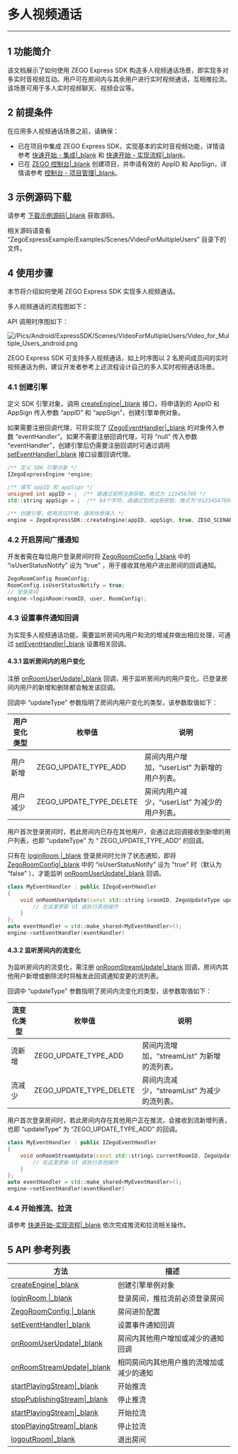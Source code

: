 # 多人视频通话

- - -

## 1 功能简介

该文档展示了如何使用 ZEGO Express SDK 构造多人视频通话场景，即实现多对多实时音视频互动。用户可在房间内与其余用户进行实时视频通话，互相推拉流。该场景可用于多人实时视频聊天、视频会议等。

## 2 前提条件

在应用多人视频通话场景之前，请确保：

- 已在项目中集成 ZEGO Express SDK，实现基本的实时音视频功能，详情请参考  [快速开始 - 集成\|_blank](#9975) 和  [快速开始 - 实现流程\|_blank](#9976)。
- 已在 [ZEGO 控制台\|_blank](https://console.zego.im) 创建项目，并申请有效的 AppID 和 AppSign，详情请参考 [控制台 - 项目管理\|_blank](#1265)。

## 3 示例源码下载

请参考 [下载示例源码\|_blank](#9972) 获取源码。

相关源码请查看 “ZegoExpressExample/Examples/Scenes/VideoForMultipleUsers” 目录下的文件。

## 4 使用步骤

本节将介绍如何使用 ZEGO Express SDK 实现多人视频通话。

多人视频通话的流程图如下：

API 调用时序图如下：

![/Pics/Android/ExpressSDK/Scenes/VideoForMultipleUsers/Video_for_Multiple_Users_android.png](http://doc.oa.zego.im/Pics/Android/ExpressSDK/Scenes/VideoForMultipleUsers/Video_for_Multiple_Users_android.png)

<div class="mk-hint">
ZEGO Express SDK 可支持多人视频通话，如上时序图以 2 名房间成员间的实时视频通话为例，建议开发者参考上述流程设计自己的多人实时视频通话场景。
</div>

### 4.1 创建引擎  

定义 SDK 引擎对象，调用 [createEngine\|_blank](@createEngine) 接口，将申请到的 AppID 和 AppSign 传入参数 “appID” 和 “appSign”，创建引擎单例对象。

如果需要注册回调代理，可将实现了 [IZegoEventHandler\|_blank](@-IZegoEventHandler) 的对象传入参数 “eventHandler”。如果不需要注册回调代理，可将 “null” 传入参数 “eventHandler”，创建引擎后仍需要注册回调时可通过调用 [setEventHandler\|_blank](@setEventHandler) 接口设置回调代理。


```C++
/** 定义 SDK 引擎对象 */
IZegoExpressEngine *engine;

/** 填写 appID 和 appSign */
unsigned int appID = ;  /** 请通过官网注册获取，格式为 123456789 */
std::string appSign = ;  /** 64个字符，请通过官网注册获取，格式为"0123456789012345678901234567890123456789012345678901234567890123" */

/** 创建引擎，使用测试环境，通用场景接入 */
engine = ZegoExpressSDK::createEngine(appID, appSign, true, ZEGO_SCENARIO_GENERAL, nullptr);  
```  


### 4.2 开启房间广播通知

开发者需在每位用户登录房间时将 [ZegoRoomConfig \|_blank](@ZegoRoomConfig) 中的 “isUserStatusNotify” 设为 “true” ，用于接收其他用户进出房间的回调通知。

```C++
ZegoRoomConfig RoomConfig;
RoomConfig.isUserStatusNotify = true;
// 登录房间
engine->loginRoom(roomID, user, RoomConfig);
```

### 4.3 设置事件通知回调

为实现多人视频通话功能，需要监听房间内用户和流的增减并做出相应处理，可通过 [setEventHandler\|_blank](@setEventHandler) 设置相关回调。

#### 4.3.1 监听房间内的用户变化

注册 [onRoomUserUpdate\|_blank](@onRoomUserUpdate) 回调，用于监听房间内的用户变化，已登录房间内用户的新增和删除都会触发该回调。

回调中 “updateType” 参数指明了房间内用户变化的类型，该参数取值如下：

|用户变化类型|枚举值|说明|
|-|-|-|
|用户新增|ZEGO_UPDATE_TYPE_ADD|房间内用户增加，“userList” 为新增的用户列表。|
|用户减少|ZEGO_UPDATE_TYPE_DELETE|房间内用户减少，“userList” 为减少的用户列表。|

用户首次登录房间时，若此房间内已存在其他用户，会通过此回调接收到新增的用户列表，也即 “updateType” 为 “ ZEGO_UPDATE_TYPE_ADD” 的回调。

<div class="mk-warning">

只有在 [loginRoom \|_blank](@loginRoom) 登录房间时允许了状态通知，即将 [ZegoRoomConfig\|_blank](@ZegoRoomConfig) 中的 “isUserStatusNotify” 设为 "true" 时（默认为 “false” ），才能监听 [onRoomUserUpdate\|_blank](@onRoomUserUpdate) 回调。
</div>

```C++
class MyEventHandler : public IZegoEventHandler
{
    void onRoomUserUpdate(const std::string &roomID, ZegoUpdateType updateType, const std::vector<ZegoUser> &userList){
        // 在这里更新 UI 或执行其他操作
    }
};
auto eventHandler = std::make_shared<MyEventHandler>();
engine->setEventHandler(eventHandler)
```

#### 4.3.2 监听房间内的流变化
为监听房间内的流变化，需注册 [onRoomStreamUpdate\|_blank](@onRoomStreamUpdate) 回调，房间内其他用户新增或删除流时将触发此回调通知变更的流列表。

回调中 “updateType” 参数指明了房间内流变化的类型，该参数取值如下：

|流变化类型|枚举值|说明|
|-|-|-|
|流新增|ZEGO_UPDATE_TYPE_ADD|房间内流增加，“streamList” 为新增的流列表。|
|流减少|ZEGO_UPDATE_TYPE_DELETE|房间内流减少，“streamList” 为减少的流列表。|


用户首次登录房间时，若此房间内存在其他用户正在推流，会接收到流新增列表，也即 “updateType” 为 “ZEGO_UPDATE_TYPE_ADD” 的回调。

```C++
class MyEventHandler : public IZegoEventHandler
{
    void onRoomStreamUpdate(const std::string& currentRoomID, ZegoUpdateType updateType, const std::vector<ZegoStream>& streamList, const std::string& extendData){
        // 在这里更新 UI 或执行其他操作
    }
};
auto eventHandler = std::make_shared<MyEventHandler>();
engine->setEventHandler(eventHandler)
```

### 4.4 开始推流、拉流

请参考 [快速开始-实现流程|_blank](#9976) 依次完成推流和拉流相关操作。

## 5 API 参考列表
| 方法        | 描述           |
| ----------- | -------------- |
| [createEngine\|_blank](@createEngine)  | 创建引擎单例对象   |
| [loginRoom \|_blank](@loginRoom)| 登录房间，推拉流前必须登录房间  |
| [ZegoRoomConfig \|_blank](@ZegoRoomConfig) | 房间进阶配置  |
| [setEventHandler\|_blank](@setEventHandler) | 设置事件通知回调   |
| [onRoomUserUpdate\|_blank](@onRoomUserUpdate)| 房间内其他用户增加或减少的通知回调 |
| [onRoomStreamUpdate\|_blank](@onRoomStreamUpdate)| 相同房间内其他用户推的流增加或减少的通知 |
| [startPlayingStream\|_blank](@startPlayingStream) | 开始推流| 
| [stopPublishingStream\|_blank](@stopPublishingStream)| 停止推流   |
| [startPlayingStream\|_blank](@startPlayingStream) | 开始拉流 |
| [stopPlayingStream\|_blank](@stopPlayingStream) | 停止拉流 |
| [logoutRoom\|_blank](@logoutRoom)| 退出房间 |
